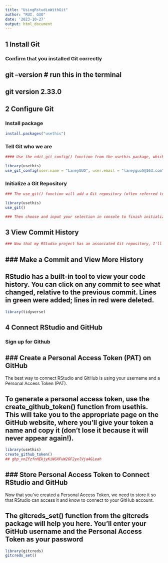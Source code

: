 ```yaml
---
title: "UsingRstudioWithGit"
author: "RUI. GUO"
date: '2023-10-27'
output: html_document
---
```

## 1 Install Git
### Confirm that you installed Git correctly
git --version # run this in the terminal
---
git version 2.33.0
---

## 2 Configure Git
### Install package
```r
install.packages("usethis")
```

### Tell Git who we are
```r
#### Use the edit_git_config() function from the usethis package, which will open your gitconfig file. Add your name and email and close this.

library(usethis)
use_git_config(user.name = "LaneyGUO", user.email = "laneyguo5@163.com")

```

### Initialize a Git Repository
```r
### The use_git() function will add a Git repository (often referred to as a “repo”) to an existing RStudio project

library(usethis)
use_git()

### Then choose and input your selection in console to finish initialize
```


## 3 View Commit History

```r
### Now that my RStudio project has an associated Git repository, I'll see an extra tab on the top right: the Git tab. From here, I can see the entire history of changes to my code over time (not many yet!).
```

### Make a Commit and View More History
---
RStudio has a built-in tool to view your code history. You can click on any commit to see what changed, relative to the previous commit. Lines in green were added; lines in red were deleted.
---
```r
library(tidyverse)
```


## 4 Connect RStudio and GitHub

### Sign up for Github

### Create a Personal Access Token (PAT) on GitHub
---
The best way to connect RStudio and GitHub is using your username and a Personal Access Token (PAT).

To generate a personal access token, use the create_github_token() function from usethis. This will take you to the appropriate page on the GitHub website, where you’ll give your token a name and copy it (don’t lose it because it will never appear again!).
---
```r
library(usethis)
create_github_token()
## 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
```

### Store Personal Access Token to Connect RStudio and GitHub
---
Now that you’ve created a Personal Access Token, we need to store it so that RStudio can access it and know to connect to your GitHub account.

The gitcreds_set() function from the gitcreds package will help you here. You’ll enter your GitHub username and the Personal Access Token as your password
---
```r
library(gitcreds)
gitcreds_set()
```

